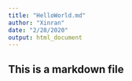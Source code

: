 ```yaml
---
title: "HelloWorld.md"
author: "Xinran"
date: "2/28/2020"
output: html_document
---
```

## This is a markdown file